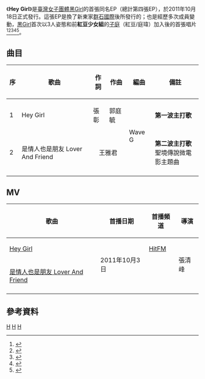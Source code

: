{{refimprove|time=2015-01-14T02:23:51+00:00}}
{{Album infobox
| Name = Hey Girl
| Type = EP
| Artist = [[黑Girl|黑Girl]]
| Cover = HEY GIRL.jpg
| Released = 2011年10月18日
| Recorded =
| Genre = 國語流行
| Length = 7分37秒
| Label = [[群石國際|群石國際]]
| Number =
| Producer = 
| Reviews =
| Last album = [[紅豆少女組|紅豆少女組]]-[[張子庭|紅豆 (庭瑋)]]：[http://www.yesasia.com/global/q%E7%8B%BC%E7%89%B9%E5%8B%A4%E7%B5%84-%E9%9B%BB%E8%A6%96%E5%8E%9F%E8%81%B2%E5%B8%B6/1004490788-0-0-0-zh_TW/info.html Q狼特勤組 電視原聲帶]<br>（2006年）<br>[[黑Girl|黑Girl]]-[[詹子晴|丫頭]]、[[黃瀞怡|小薰]]：[[黑糖群俠傳#黑糖群俠傳電視原聲帶|黑糖群俠傳電視原聲帶]]<br>（2008年）
| This album = '''Hey Girl'''<br>（2011年）
| Next album = 暫無
}}
《'''Hey Girl'''》是[[臺灣|臺灣]][[女子團體|女子團體]][[黑Girl|黑Girl]]的首張同名EP（總計第四張EP），於2011年10月18日正式發行。這張EP是換了新東家[[群石國際|群石國際]]後所發行的；也是經歷多次成員變動，[[黑Girl|黑Girl]]首次以3人姿態和前'''紅豆少女組'''的[[張子庭|子庭]]（紅豆/庭瑋）加入後的首張唱片<ref>{{Cite web |url=http://news.cntv.cn/20111102/114061.shtml |title=黑girl新EP迅速蹿红 被屈“选妃说”大喊冤枉 |accessdate=2015-02-13 |archive-date=2015-02-13 |archive-url=https://web.archive.org/web/20150213042446/http://news.cntv.cn/20111102/114061.shtml |dead-url=no }}</ref><ref>{{Cite web |url=http://www.ezpeer.com/album/album.php?cd_id=112470 |title=ezPeer - Hey Girl |accessdate=2014-12-31 |archive-date=2013-12-24 |archive-url=https://web.archive.org/web/20131224131543/http://www.ezpeer.com/album/album.php?cd_id=112470 |dead-url=no }}</ref><ref>{{Cite web |url=http://ent.163.com/12/0224/11/7R1C24M400031H0O.html |title=黑girl新EP内地版发行 与阿内尔卡见面变粉丝 |accessdate=2015-02-13 |archive-date=2015-02-13 |archive-url=https://web.archive.org/web/20150213043532/http://ent.163.com/12/0224/11/7R1C24M400031H0O.html |dead-url=no }}</ref><ref>{{Cite web |url=http://fashion.ce.cn/mlc/201202/24/t20120224_23102388.shtml# |title=黑girl新EP内地版发行 与阿内尔卡见面成"花痴"粉丝 |access-date=2015-02-13 |archive-url=https://web.archive.org/web/20150213042329/http://fashion.ce.cn/mlc/201202/24/t20120224_23102388.shtml |archive-date=2015-02-13 |dead-url=yes }}</ref><ref>{{Cite web |url=http://gzdaily.dayoo.com/html/2011-12/17/content_1561701.htm |title=黑GIRL推EP《Hey Girl》 |accessdate=2015-02-13 |archive-date=2016-03-04 |archive-url=https://web.archive.org/web/20160304082823/http://gzdaily.dayoo.com/html/2011-12/17/content_1561701.htm |dead-url=no }}</ref>。

== 曲目 ==
{| class="wikitable"
!序!!歌曲!!作詞!!作曲!!編曲!!備註
|-
|1||Hey Girl||張彰||郭庭毓||rowspan="2"|Wave G||'''第一波主打歌'''
|-
|2||是情人也是朋友 Lover And Friend||colspan=2 align="center"|王雅君||'''第二波主打歌'''<br>聖境傳說微電影主題曲
|-
|}

== MV ==
{| class="wikitable"
!歌曲!!首播日期!!首播頻道!!導演
|-
|[http://www.youtube.com/watch?v=MHr1tVryogc Hey Girl]{{Wayback|url=http://www.youtube.com/watch?v=MHr1tVryogc |date=20140317204322 }}||rowspan="2"|2011年10月3日||[[HitFM聯播網|HitFM]]||rowspan="2"|張清峰
|-
|[http://www.youtube.com/watch?v=UmbqMgMdX8A 是情人也是朋友 Lover And Friend]{{Wayback|url=http://www.youtube.com/watch?v=UmbqMgMdX8A |date=20140328023051 }}||{{YouTube user|UC-RW6LfO5OsnJ_55Bcfounw|黑Girl}}
|-
|}

== 參考資料 ==
{{reflist}}

{{黑Girl}}

[[Category:黑Girl|H]]
[[Category:2011年臺灣音樂專輯|H]]
[[Category:2011年迷你專輯|H]]